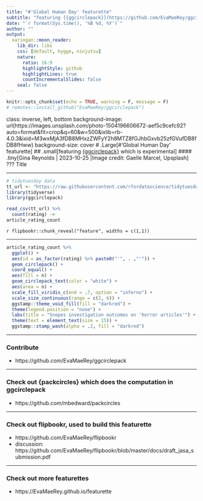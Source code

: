 ```yaml
---
title: "#'Global Human Day' featurette"
subtitle: "featuring [{ggcirclepack}](https://github.com/EvaMaeRey/ggcirclepack) which is experimental"
date: "`r format(Sys.time(), '%B %d, %Y')`"
author: ""
output:
  xaringan::moon_reader:
    lib_dir: libs
    css: [default, hygge, ninjutsu]
    nature:
      ratio: 16:9
      highlightStyle: github
      highlightLines: true
      countIncrementalSlides: false
    seal: false
---
```





```r
knitr::opts_chunk$set(echo = TRUE, warning = F, message = F)
# remotes::install_github("EvaMaeRey/ggcirclepack")
```

class: inverse, left, bottom
background-image: url(https://images.unsplash.com/photo-1504196606672-aef5c9cefc92?auto=format&fit=crop&q=60&w=500&ixlib=rb-4.0.3&ixid=M3wxMjA3fDB8MHxzZWFyY2h8MTZ8fGJhbGxvb25zfGVufDB8fDB8fHww)
background-size: cover
# .Large[#'Global Human Day' featurette]
## .small[featuring [{ggcirclepack}](https://github.com/EvaMaeRey/ggcirclepack) which is experimental]
#### .tiny[Gina Reynolds | 2023-10-25 |Image credit: Gaelle Marcel, Upsplash]
???
Title 

---


```r
# tidytuesday data
tt_url <- "https://raw.githubusercontent.com/rfordatascience/tidytuesday/master/data/2023/2023-10-31/horror_articles.csv" 
library(tidyverse)
library(ggcirclepack)

read_csv(tt_url) %>% 
  count(rating) ->
article_rating_count

```


`r flipbookr::chunk_reveal("feature", widths = c(1,1))`

---

```r
article_rating_count %>% 
  ggplot() + 
  aes(id = as_factor(rating) %>% paste0("'", . ,"'")) + 
  geom_circlepack() + 
  coord_equal() +
  aes(fill = n) + 
  geom_circlepack_text(color = "white") + 
  aes(area = n) + 
  scale_fill_viridis_c(end = .7, option = "inferno") +
  scale_size_continuous(range = c(2, 6)) + 
  ggstamp::theme_void_fill(fill = "darkred") +
  theme(legend.position = "none") +
  labs(title = "Snopes investigation outcomes on 'horror articles'") + 
  theme(text = element_text(size = 15)) + 
  ggstamp::stamp_wash(alpha = .2, fill = "darkred")
```


---

### Contribute

- https://github.com/EvaMaeRey/ggcirclepack

---



### Check out {packcircles} which does the computation in ggcirclepack

- https://github.com/mbedward/packcircles

---

### Check out flipbookr, used to build this featurette

- https://github.com/EvaMaeRey/flipbookr
- discussion:  https://github.com/EvaMaeRey/flipbookr/blob/master/docs/draft_jasa_submission.pdf 

---

### Check out more featurettes

- https://EvaMaeRey.github.io/featurette

